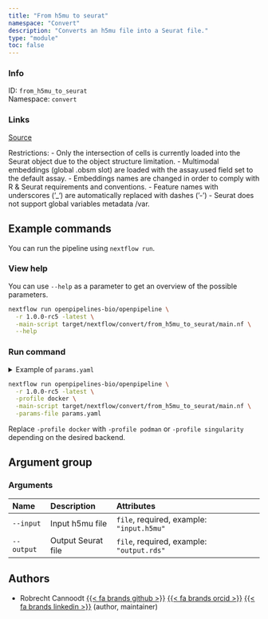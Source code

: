 ```yaml
---
title: "From h5mu to seurat"
namespace: "Convert"
description: "Converts an h5mu file into a Seurat file."
type: "module"
toc: false
---
```


::: {.column-margin}

### Info

ID: `from_h5mu_to_seurat`  
Namespace: `convert`

### Links
[Source](https://github.com/openpipelines-bio/openpipeline/blob/1.0.0-rc5/./src/convert/from_h5mu_to_seurat){.btn-action .btn-sm .btn-info .btn role="button"}

:::

Restrictions:
  - Only the intersection of cells is currently loaded into the Seurat object due to the object structure limitation.
  - Multimodal embeddings (global .obsm slot) are loaded with the assay.used field set to the default assay.
  - Embeddings names are changed in order to comply with R & Seurat requirements and conventions.
  - Feature names with underscores ('_') are automatically replaced with dashes ('-')
  - Seurat does not support global variables metadata /var.


## Example commands

You can run the pipeline using `nextflow run`.

### View help

You can use `--help` as a parameter to get an overview of the possible parameters.

```bash
nextflow run openpipelines-bio/openpipeline \
  -r 1.0.0-rc5 -latest \
  -main-script target/nextflow/convert/from_h5mu_to_seurat/main.nf \
  --help
```

### Run command

<details>
<summary>Example of `params.yaml`</summary>
```yaml
# Arguments
input: # please fill in - example: "input.h5mu"
# output: "$id.$key.output.rds"

# Nextflow input-output arguments
publish_dir: # please fill in - example: "output/"
# param_list: "my_params.yaml"
```
</details>

```bash
nextflow run openpipelines-bio/openpipeline \
  -r 1.0.0-rc5 -latest \
  -profile docker \
  -main-script target/nextflow/convert/from_h5mu_to_seurat/main.nf \
  -params-file params.yaml
```

:::{.callout-note}
Replace `-profile docker` with `-profile podman` or `-profile singularity` depending on the desired backend.
:::

## Argument group

### Arguments

|Name       |Description        |Attributes                                |
|:----------|:------------------|:-----------------------------------------|
|`--input`  |Input h5mu file    |`file`, required, example: `"input.h5mu"` |
|`--output` |Output Seurat file |`file`, required, example: `"output.rds"` |

## Authors


  * Robrecht Cannoodt [{{< fa brands github >}}](https://github.com/rcannood) [{{< fa brands orcid >}}](https://orcid.org/0000-0003-3641-729X) [{{< fa brands linkedin >}}](https://linkedin.com/in/robrechtcannoodt) (author, maintainer)
